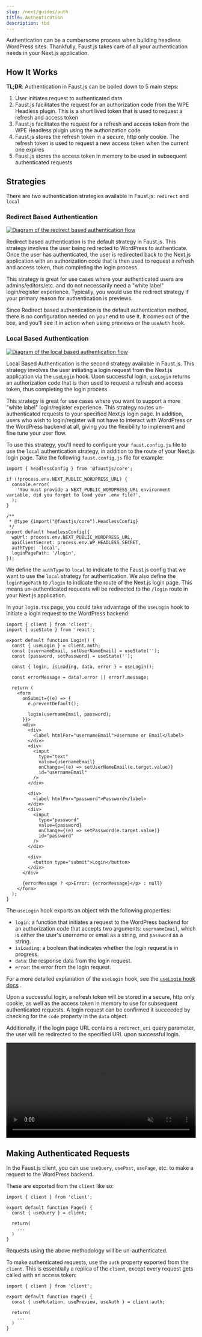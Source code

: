 ```yaml
---
slug: /next/guides/auth
title: Authentication
description: tbd
---
```


Authentication can be a cumbersome process when building headless WordPress sites. Thankfully, Faust.js takes care of all your authentication needs in your Next.js application.

## How It Works

**TL;DR**: Authentication in Faust.js can be boiled down to 5 main steps:

1. User initiates request to authenticated data
2. Faust.js facilitates the request for an authorization code from the WPE Headless plugin. This is a short lived token that is used to request a refresh and access token
3. Faust.js facilitates the request for a refresh and access token from the WPE Headless plugin using the authorization code
4. Faust.js stores the refresh token in a secure, http only cookie. The refresh token is used to request a new access token when the current one expires
5. Faust.js stores the access token in memory to be used in subsequent authenticated requests

## Strategies

There are two authentication strategies available in Faust.js: `redirect` and `local`

### Redirect Based Authentication

<a href="/docs/img/auth-redirect-flow.png" target="_blank">
  <img
    src="/docs/img/auth-redirect-flow.png"
    alt="Diagram of the redirect based authentication flow"
  />
</a>

Redirect based authentication is the default strategy in Faust.js. This strategy involves the user being redirected to WordPress to authenticate. Once the user has authenticated, the user is redirected back to the Next.js application with an authorization code that is then used to request a refresh and access token, thus completing the login process.

This strategy is great for use cases where your authenticated users are admins/editors/etc. and do not necessarily need a "white label" login/register experience. Typically, you would use the redirect strategy if your primary reason for authentication is previews.

Since Redirect based authentication is the default authentication method, there is no configuration needed on your end to use it. It comes out of the box, and you'll see it in action when using previews or the `useAuth` hook.

### Local Based Authentication

<a href="/docs/img/auth-local-flow.png" target="_blank">
  <img
    src="/docs/img/auth-local-flow.png"
    alt="Diagram of the local based authentication flow"
  />
</a>

Local Based Authentication is the second strategy available in Faust.js. This strategy involves the user initiating a login request from the Next.js application via the `useLogin` hook. Upon successful login, `useLogin` returns an authorization code that is then used to request a refresh and access token, thus completing the login process.

This strategy is great for use cases where you want to support a more "white label" login/register experience. This strategy routes un-authenticated requests to your specified Next.js login page. In addition, users who wish to login/register will not have to interact with WordPress or the WordPress backend at all, giving you the flexibility to implement and fine tune your user flow.

To use this strategy, you'll need to configure your `faust.config.js` file to use the `local` authentication strategy, in addition to the route of your Next.js login page. Take the following `faust.config.js` file for example:

```tsx title=faust.config.js {15,16}
import { headlessConfig } from '@faustjs/core';

if (!process.env.NEXT_PUBLIC_WORDPRESS_URL) {
  console.error(
    'You must provide a NEXT_PUBLIC_WORDPRESS_URL environment variable, did you forget to load your .env file?',
  );
}

/**
 * @type {import("@faustjs/core").HeadlessConfig}
 */
export default headlessConfig({
  wpUrl: process.env.NEXT_PUBLIC_WORDPRESS_URL,
  apiClientSecret: process.env.WP_HEADLESS_SECRET,
  authType: 'local',
  loginPagePath: '/login',
});
```

We define the `authType` to `local` to indicate to the Faust.js config that we want to use the `local` strategy for authentication. We also define the `loginPagePath` to `/login` to indicate the route of the Next.js login page. This means un-authenticated requests will be redirected to the `/login` route in your Next.js application.

In your `login.tsx` page, you could take advantage of the `useLogin` hook to initiate a login request to the WordPress backend:

```tsx title=pages/login.tsx {9,18}
import { client } from 'client';
import { useState } from 'react';

export default function Login() {
  const { useLogin } = client.auth;
  const [usernameEmail, setUserNameEmail] = useState('');
  const [password, setPassword] = useState('');

  const { login, isLoading, data, error } = useLogin();

  const errorMessage = data?.error || error?.message;

  return (
    <form
      onSubmit={(e) => {
        e.preventDefault();

        login(usernameEmail, password);
      }}>
      <div>
        <div>
          <label htmlFor="usernameEmail">Username or Email</label>
        </div>
        <div>
          <input
            type="text"
            value={usernameEmail}
            onChange={(e) => setUserNameEmail(e.target.value)}
            id="usernameEmail"
          />
        </div>

        <div>
          <label htmlFor="password">Password</label>
        </div>
        <div>
          <input
            type="password"
            value={password}
            onChange={(e) => setPassword(e.target.value)}
            id="password"
          />
        </div>

        <div>
          <button type="submit">Login</button>
        </div>
      </div>

      {errorMessage ? <p>Error: {errorMessage}</p> : null}
    </form>
  );
}
```

The `useLogin` hook exports an object with the following properties:

- `login`: a function that initiates a request to the WordPress backend for an authorization code that accepts two arguments: `usernameEmail`, which is either the user's username or email as a string, and `password` as a string.
- `isLoading`: a boolean that indicates whether the login request is in progress.
- `data`: the response data from the login request.
- `error`: the error from the login request.

For a more detailed explanation of the `useLogin` hook, see the [`useLogin` hook docs](/docs/next/reference/custom-hooks#uselogin) .

Upon a successful login, a refresh token will be stored in a secure, http only cookie, as well as the access token in memory to use for subsequent authenticated requests. A login request can be confirmed it succeeded by checking for the `code` property in the `data` object.

Additionally, if the login page URL contains a `redirect_uri` query parameter, the user will be redirected to the specified URL upon successful login.

<video
  width="100%"
  src="/docs/video/next/local-auth-flow-previews.mp4"
  muted
  autoPlay
  playsInline
  controls
  loop
/>

## Making Authenticated Requests

In the Faust.js client, you can use `useQuery`, `usePost`, `usePage`, etc. to make a request to the WordPress backend.

These are exported from the `client` like so:

```tsx {1,4}
import { client } from 'client';

export default function Page() {
  const { useQuery } = client;

  return(
    ...
  )
}
```

Requests using the above methodology will be un-authenticated.

To make authenticated requests, use the `auth` property exported from the `client`. This is essentially a replica of the `client`, except every request gets called with an access token:

```tsx {1,4}
import { client } from 'client';

export default function Page() {
  const { useMutation, usePreview, useAuth } = client.auth;

  return(
    ...
  )
}
```
